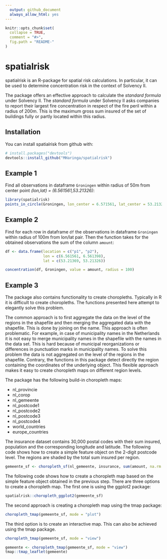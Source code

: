 ```yaml
---
  output: github_document
  always_allow_html: yes
---
```

  
  <!-- README.md is generated from README.Rmd. Please edit that file -->
  
```r
knitr::opts_chunk$set(
  collapse = TRUE,
  comment = "#>",
  fig.path = "README-"
)
```

# spatialrisk

spatialrisk is an R-package for spatial risk calculations. In particular, it can be used to determine concentration risk in the context of Solvency II. 

The package offers an effective approach to calculate the *standard formula* under Solvency II. The *standard formula* under Solvency II asks companies to report their largest fire concentration in respect of the fire peril within a radius of 200m. This is the maximum gross sum insured of the set of buildings fully or partly located within this radius. 



## Installation

You can install spatialrisk from github with:
  
```r
# install.packages("devtools")
devtools::install_github("MHaringa/spatialrisk")
```

## Example 1
Find all observations in dataframe `Groningen` within radius of 50m from center point *(lon,lat) = (6.561561,53.21326)*:
  
```r
library(spatialrisk)
points_in_circle(Groningen, lon_center = 6.571561, lat_center = 53.21326, radius = 50)
```

## Example 2
Find for each row in dataframe `df` the observations in dataframe `Groningen` within radius of 100m from lon/lat pair. Then the function takes for the obtained observations the sum of the column `amount`: 
  
```r
df <- data.frame(location = c("p1", "p2"), 
                 lon = c(6.561561, 6.561398), 
                 lat = c(53.21369, 53.21326))

concentration(df, Groningen, value = amount, radius = 100)

```

## Example 3
The package also contains functionality to create choropleths. Typically in R it is difficult to create choropleths. The functions presented here attempt to elegantly solve this problem.

The common approach is to first aggregate the data on the level of the regions in the shapefile and then merging the aggregated data with the shapefile. This is done by joining on the name. This approach is often problematic. For example, in case of municipality names in the Netherlands it is not easy to merge municipality names in the shapefile with the names in the data set. This is hard because of municipal reorganizations or differences in punctuation marks in municipality names. To solve this problem the data is not aggregated on the level of the regions in the shapefile. Contrary, the functions in this package detect directly the region containing the coordinates of the underlying object. This flexible approach makes it easy to create choropleth maps on different region levels.

The package has the following build-in choropleth maps:

- nl_provincie
- nl_corop
- nl_gemeente
- nl_postcode1
- nl_postcode2
- nl_postcode3
- nl_postcode4
- world_countries
- europe_countries

The insurance dataset contains 30,000 postal codes with their sum insured, population and the corresponding longitude and latitude. The following code shows how to create a simple feature object on the 2-digit postcode level. The regions are shaded by the total sum insured per region.

```r

gemeente_sf <- choropleth_sf(nl_gemeente, insurance, sum(amount, na.rm = TRUE))

```

The following code shows how to create a choropleth map based on the simple feature object obtained in the previous step. There are three options to create a choropleth map. The first one is using the ggplot2 package:

```r
spatialrisk::choropleth_ggplot2(gemeente_sf)
```


The second approach is creating a choropleth map using the tmap package:

```r
choropleth_tmap(gemeente_sf, mode = "plot")
```

The third option is to create an interactive map. This can also be achieved using the tmap package.

```r
choropleth_tmap(gemeente_sf, mode = "view")
```

```r
gemeente <- choropleth_tmap(gemeente_sf, mode = "view")
tmap::tmap_leaflet(gemeente)
```

